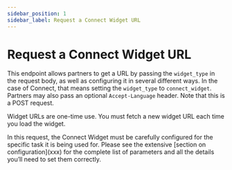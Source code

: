 ```yaml
---
sidebar_position: 1
sidebar_label: Request a Connect Widget URL
---
```



# Request a Connect Widget URL

This endpoint allows partners to get a URL by passing the `widget_type` in the request body, as well as configuring it in several different ways. In the case of Connect, that means setting the `widget_type` to `connect_widget`. Partners may also pass an optional `Accept-Language` header. Note that this is a POST request.

Widget URLs are one-time use. You must fetch a new widget URL each time you load the widget.

<Admonition type="notice">
In this request, the Connect Widget must be carefully configured for the specific task it is being used for. Please see the extensive [section on configuration](xxx) for the complete list of parameters and all the details you’ll need to set them correctly.
</Admonition>

<RequestUrl />
<RequestUrlResponse />
